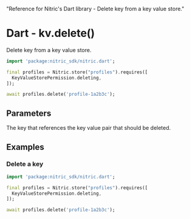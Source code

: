   "Reference for Nitric's Dart library - Delete key from a key value store."

# Dart - kv.delete()

Delete key from a key value store.

```dart
import 'package:nitric_sdk/nitric.dart';

final profiles = Nitric.store("profiles").requires([
  KeyValueStorePermission.deleting,
]);

await profiles.delete('profile-1a2b3c');
```

## Parameters

<Properties>
  <Property name="key" required type="String">
    The key that references the key value pair that should be deleted.
  </Property>
</Properties>

## Examples

### Delete a key

```dart
import 'package:nitric_sdk/nitric.dart';

final profiles = Nitric.store("profiles").requires([
  KeyValueStorePermission.deleting,
]);

await profiles.delete('profile-1a2b3c');
```
